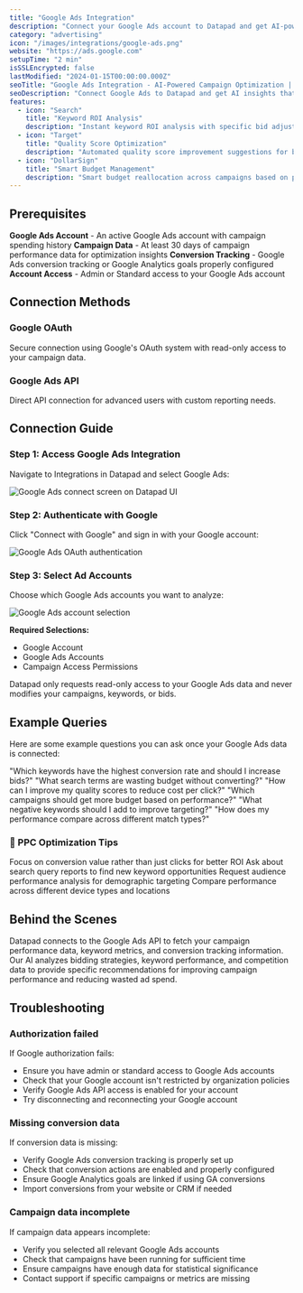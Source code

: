 ```yaml
---
title: "Google Ads Integration"
description: "Connect your Google Ads account to Datapad and get AI-powered insights that turn ad spend into compounding ROI automatically."
category: "advertising"
icon: "/images/integrations/google-ads.png"
website: "https://ads.google.com"
setupTime: "2 min"
isSSLEncrypted: false
lastModified: "2024-01-15T00:00:00.000Z"
seoTitle: "Google Ads Integration - AI-Powered Campaign Optimization | Datapad"
seoDescription: "Connect Google Ads to Datapad and get AI insights that identify profitable keywords, optimize bids, and improve campaign performance automatically."
features:
  - icon: "Search"
    title: "Keyword ROI Analysis"
    description: "Instant keyword ROI analysis with specific bid adjustment recommendations and profitable keyword discovery."
  - icon: "Target"
    title: "Quality Score Optimization"
    description: "Automated quality score improvement suggestions for better ad rankings and lower costs per click."
  - icon: "DollarSign"
    title: "Smart Budget Management"
    description: "Smart budget reallocation across campaigns based on performance data and conversion tracking."
---
```


## Prerequisites

<FeatureItem>**Google Ads Account** - An active Google Ads account with campaign spending history</FeatureItem>
<FeatureItem>**Campaign Data** - At least 30 days of campaign performance data for optimization insights</FeatureItem>
<FeatureItem>**Conversion Tracking** - Google Ads conversion tracking or Google Analytics goals properly configured</FeatureItem>
<FeatureItem>**Account Access** - Admin or Standard access to your Google Ads account</FeatureItem>

## Connection Methods

### Google OAuth
Secure connection using Google's OAuth system with read-only access to your campaign data.

### Google Ads API
Direct API connection for advanced users with custom reporting needs.

## Connection Guide

### Step 1: Access Google Ads Integration

Navigate to Integrations in Datapad and select Google Ads:

![Google Ads connect screen on Datapad UI](/images/docs/gads-connect.png)

### Step 2: Authenticate with Google

Click "Connect with Google" and sign in with your Google account:

![Google Ads OAuth authentication](/images/docs/gads-oauth.png)

### Step 3: Select Ad Accounts

Choose which Google Ads accounts you want to analyze:

![Google Ads account selection](/images/docs/gads-account-select.png)

**Required Selections:**
- Google Account
- Google Ads Accounts
- Campaign Access Permissions

<StepItem>Datapad only requests read-only access to your Google Ads data and never modifies your campaigns, keywords, or bids.</StepItem>

## Example Queries

Here are some example questions you can ask once your Google Ads data is connected:

<StepItem>"Which keywords have the highest conversion rate and should I increase bids?"</StepItem>
<StepItem>"What search terms are wasting budget without converting?"</StepItem>
<StepItem>"How can I improve my quality scores to reduce cost per click?"</StepItem>
<StepItem>"Which campaigns should get more budget based on performance?"</StepItem>
<StepItem>"What negative keywords should I add to improve targeting?"</StepItem>
<StepItem>"How does my performance compare across different match types?"</StepItem>

### 💬 PPC Optimization Tips

<TipItem>Focus on conversion value rather than just clicks for better ROI</TipItem>
<TipItem>Ask about search query reports to find new keyword opportunities</TipItem>
<TipItem>Request audience performance analysis for demographic targeting</TipItem>
<TipItem>Compare performance across different device types and locations</TipItem>

## Behind the Scenes

Datapad connects to the Google Ads API to fetch your campaign performance data, keyword metrics, and conversion tracking information. Our AI analyzes bidding strategies, keyword performance, and competition data to provide specific recommendations for improving campaign performance and reducing wasted ad spend.

## Troubleshooting

### Authorization failed
If Google authorization fails:
- Ensure you have admin or standard access to Google Ads accounts
- Check that your Google account isn't restricted by organization policies
- Verify Google Ads API access is enabled for your account
- Try disconnecting and reconnecting your Google account

### Missing conversion data
If conversion data is missing:
- Verify Google Ads conversion tracking is properly set up
- Check that conversion actions are enabled and properly configured
- Ensure Google Analytics goals are linked if using GA conversions
- Import conversions from your website or CRM if needed

### Campaign data incomplete
If campaign data appears incomplete:
- Verify you selected all relevant Google Ads accounts
- Check that campaigns have been running for sufficient time
- Ensure campaigns have enough data for statistical significance
- Contact support if specific campaigns or metrics are missing
